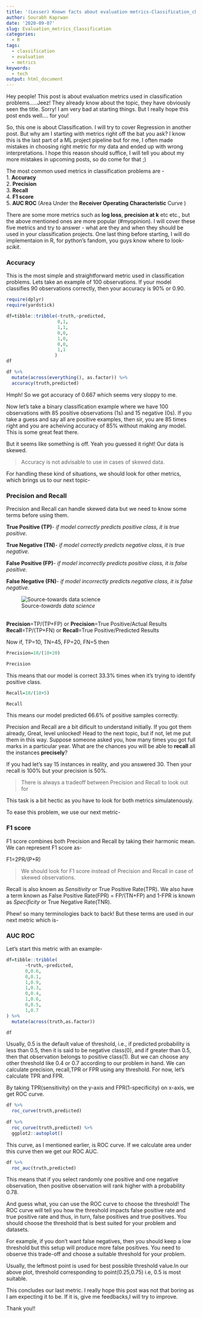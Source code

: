 ```yaml
---
title: '(Lesser) Known facts about evaluation metrics-Classification_chapter'
author: Sourabh Kaprwan
date: '2020-09-07'
slug: Evaluation_metrics_Classification
categories:
  - R
tags:
  - classification
  - evaluation
  - metrics
keywords:
  - tech
output: html_document
---
```


Hey people! This post is about evaluation metrics used in classification problems.....Jeez! They already know about the topic, they have obviously seen the title. Sorry! I am very bad at starting things. But I really hope this post ends well.... for you!

So, this one is about Classification. I will try to cover Regression in another post. But why am I starting with metrics right off the bat you ask? I know this is the last part of a ML project pipeline but for me, I often made mistakes in choosing right metric for my data and ended up with wrong interpretations. I hope this reason should suffice, I will tell you about my more mistakes in upcoming posts, so do come for that ;)

The most common used metrics in classification problems are - <br/> 
1. **Accuracy**<br/>
2. **Precision**<br/>
3. **Recall**<br/>
4. **F1 score**<br/>
5. **AUC ROC** (Area Under the **Receiver Operating Characteristic** Curve )<br/>

There are some more metrics such as **log loss**, **precision at k** etc etc., but the above mentioned ones are more popular (#myopinion). I will cover these five metrics and try to answer - what are they and when they should be used in your classification projects. One last thing before starting, I will do implementaion in R, for python's fandom, you guys know where to look-_scikit_.




### Accuracy
This is the most simple and straightforward metric used in classification problems. Lets take an example of 100 observations. If your model classifies 90 observations correctly, then your accuracy is 90% or 0.90.


```r
require(dplyr)
require(yardstick)

df=tibble::tribble(~truth,~predicted,
                   0,1,
                   1,1,
                   0,0,
                   1,0,
                   0,0,
                   1,1
                  )
df

df %>% 
  mutate(across(everything(), as.factor)) %>% 
  accuracy(truth,predicted)


```
Hmph! So we got accuracy of 0.667 which seems very sloppy to me.

Now let's take a binary classification example where we have 100 observations with 85 positive observations (1s) and 15 negative (0s). If you take a guess and say all are positive examples, then sir, you are 85 times right and you are acheiving accuracy of 85% without making any model. This is some great feat there.

But it seems like something is off. Yeah you guessed it right! Our data is skewed. 

> Accuracy is not advisable to use in cases of skewed data.

For handling these kind of situations, we should look for other metrics, which brings us to our next topic-

### Precision and Recall
Precision and Recall can handle skewed data but we need to know some terms before using them.

**True Positive (TP)**- *if model correctly predicts positive class, it is true positive.*

**True Negative (TN)**- *if model correctly predicts negative class, it is true negative.*

**False Positive (FP)**- *if model incorrectly predicts positive class, it is false positive.*

**False Negative (FN)**- *if model incorrectly predicts negative class, it is false negative.*

![Source-*towards data science*](C:/Users/NEW/Desktop/blog/blogRR/1_Z54JgbS4DUwWSknhDCvNTQ.png)

</br> **Precision**=TP/(TP+FP) or **Precision**=True Positive/Actual Results </br>
**Recall**=TP/(TP+FN) or **Recall**=True Positive/Predicted Results

Now if, TP=10, TN=45, FP=20, FN=5 then</br>
```r
Precision=10/(10+20)

Precision
```
This means that our model is correct 33.3% times when it's trying to identify positive class.

```r
Recall=10/(10+5)

Recall
```
This means our model predicted 66.6% of positive samples correctly.

Precision and Recall are a bit dificult to understand initially. If you got them already, Great, level unlocked! Head to the next topic, but if not, let me put them in this way. Suppose someone asked you, how many times you got full marks in a particular year. What are the chances you will be able to **recall** all the instances **precisely**?
 
If you had let's say 15 instances in reality, and you answered 30. Then your recall is 100% but your precision is 50%. 

> There is always a tradeoff between Precision and Recall to look out for

This task is a bit hectic as you have to look for both metrics simulatenously. 

To ease this problem, we use our next metric-

### F1 score

F1 score combines both Precision and Recall by taking their harmonic mean.
We can represent F1 score as-</br>

F1=2PR/(P+R)</br>

> We should look for F1 score instead of Precision and Recall in case of skewed observations.

Recall is also known as *Sensitivity* or True Positive Rate(TPR). We also have a term known as False Positive Rate(FPR) = FP/(TN+FP) and 1-FPR is known as *Specificity* or True Negative Rate(TNR).

Phew! so many terminologies back to back! But these terms are used in our next metric which is-

### AUC ROC

Let's start this metric with an example-

```r

df=tibble::tribble(
       ~truth,~predicted,
       0,0.6,
       0,0.1,
       1,0.9,
       1,0.3,
       0,0.4,
       1,0.6,
       0,0.5,
       1,0.7
) %>% 
  mutate(across(truth,as.factor))

df


```
 
Usually, 0.5 is the default value of threshold, i.e., if predicted probability is less than 0.5, then it is said to be negative class(0), and if greater than 0.5, then that observation belongs to positive class(1). But we can choose any other threshold like 0.4 or 0.7 according to our problem in hand. We can calculate precision, recall,TPR or FPR using any threshold. For now, let's calculate TPR and FPR. 

By taking TPR(sensitivity) on the y-axis and FPR(1-specificity) on x-axis, we get ROC curve.

```r
df %>% 
  roc_curve(truth,predicted)
  
df %>% 
  roc_curve(truth,predicted) %>% 
  ggplot2::autoplot()
```

This curve, as I mentioned earlier, is ROC curve. If we calculate area under this curve then we get our ROC AUC.

```r

df %>% 
  roc_auc(truth,predicted)
```

This means that if you select randomly one positive and one negative observation, then positive observation will rank higher with a probability 0.78.

And guess what, you can use the ROC curve to choose the threshold! The ROC curve will tell you how the threshold impacts false positive rate and true positive rate and thus, in turn, false positives and true positives. You should choose the threshold that is best suited for your problem and datasets.

For example, if you don't want false negatives, then you should keep a low threshold but this setup will produce more false positives. You need to observe this trade-off and choose a suitable threshold for your problem. 

Usually, the leftmost point is used for best possible threshold value.In our above plot, threshold corresponding to point(0.25,0.75) i.e, 0.5 is most suitable.


This concludes our last metric. I really hope this post was not that boring as I am expecting it to be. If it is, give me feedbacks,I will try to improve.

Thank you!!































